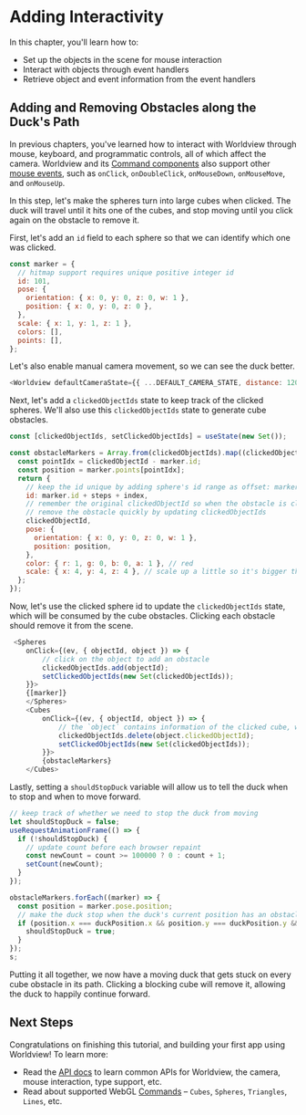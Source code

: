 
# Adding Interactivity

In this chapter, you'll learn how to:

- Set up the objects in the scene for mouse interaction
- Interact with objects through event handlers
- Retrieve object and event information from the event handlers

## Adding and Removing Obstacles along the Duck's Path

In previous chapters, you've learned how to interact with Worldview through mouse, keyboard, and programmatic controls, all of which affect the camera. Worldview and its [Command components](#/docs/api/command) also support other [mouse events](#/docs/api/mouse-events), such as `onClick`, `onDoubleClick`, `onMouseDown`, `onMouseMove`, and `onMouseUp`.

In this step, let's make the spheres turn into large cubes when clicked. The duck will travel until it hits one of the cubes, and stop moving until you click again on the obstacle to remove it.

First, let's add an `id` field to each sphere so that we can identify which one was clicked.

```js
const marker = {
  // hitmap support requires unique positive integer id
  id: 101,
  pose: {
    orientation: { x: 0, y: 0, z: 0, w: 1 },
    position: { x: 0, y: 0, z: 0 },
  },
  scale: { x: 1, y: 1, z: 1 },
  colors: [],
  points: [],
};
```

Let's also enable manual camera movement, so we can see the duck better.

```js
<Worldview defaultCameraState={{ ...DEFAULT_CAMERA_STATE, distance: 120 }}>
```

Next, let's add a `clickedObjectIds` state to keep track of the clicked spheres. We'll also use this `clickedObjectIds` state to generate cube obstacles.

```js
const [clickedObjectIds, setClickedObjectIds] = useState(new Set());

const obstacleMarkers = Array.from(clickedObjectIds).map((clickedObjectId, index) => {
  const pointIdx = clickedObjectId - marker.id;
  const position = marker.points[pointIdx];
  return {
    // keep the id unique by adding sphere's id range as offset: marker.id + steps
    id: marker.id + steps + index,
    // remember the original clickedObjectId so when the obstacle is clicked, we can
    // remove the obstacle quickly by updating clickedObjectIds
    clickedObjectId,
    pose: {
      orientation: { x: 0, y: 0, z: 0, w: 1 },
      position: position,
    },
    color: { r: 1, g: 0, b: 0, a: 1 }, // red
    scale: { x: 4, y: 4, z: 4 }, // scale up a little so it's bigger than the spheres
  };
});
```

Now, let's use the clicked sphere id to update the `clickedObjectIds` state, which will be consumed by the cube obstacles. Clicking each obstacle should remove it from the scene.

```js
 <Spheres
    onClick={(ev, { objectId, object }) => {
        // click on the object to add an obstacle
        clickedObjectIds.add(objectId);
        setClickedObjectIds(new Set(clickedObjectIds));
    }}>
    {[marker]}
    </Spheres>
    <Cubes
        onClick={(ev, { objectId, object }) => {
            // the `object` contains information of the clicked cube, which has `clickedObjectId`
            clickedObjectIds.delete(object.clickedObjectId);
            setClickedObjectIds(new Set(clickedObjectIds));
        }}>
        {obstacleMarkers}
    </Cubes>
```

Lastly, setting a `shouldStopDuck` variable will allow us to tell the duck when to stop and when to move forward.

```js
// keep track of whether we need to stop the duck from moving
let shouldStopDuck = false;
useRequestAnimationFrame(() => {
  if (!shouldStopDuck) {
    // update count before each browser repaint
    const newCount = count >= 100000 ? 0 : count + 1;
    setCount(newCount);
  }
});

obstacleMarkers.forEach((marker) => {
  const position = marker.pose.position;
  // make the duck stop when the duck's current position has an obstacle
  if (position.x === duckPosition.x && position.y === duckPosition.y && position.z === duckPosition.z) {
    shouldStopDuck = true;
  }
});
s;
```

Putting it all together, we now have a moving duck that gets stuck on every cube obstacle in its path. Clicking a blocking cube will remove it, allowing the duck to happily continue forward.

<CodeSandboxEmbed src="https://codesandbox.io/s/j7n5r2mkr3" />

## Next Steps

Congratulations on finishing this tutorial, and building your first app using Worldview! To learn more:

- Read the [API docs](#/docs/api) to learn common APIs for Worldview, the camera, mouse interaction, type support, etc.
- Read about supported WebGL [Commands](#/docs/commands) – `Cubes`, `Spheres`, `Triangles`, `Lines`, etc.
